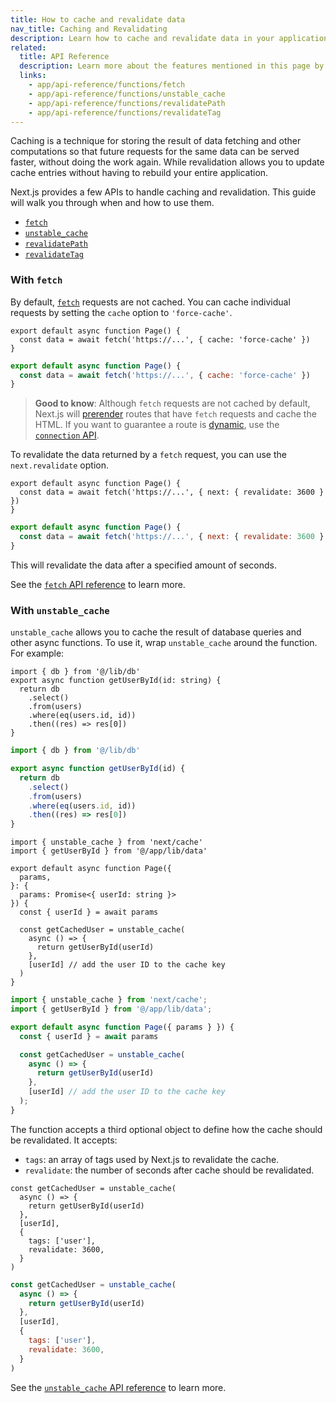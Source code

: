 ```yaml
---
title: How to cache and revalidate data
nav_title: Caching and Revalidating
description: Learn how to cache and revalidate data in your application.
related:
  title: API Reference
  description: Learn more about the features mentioned in this page by reading the API Reference.
  links:
    - app/api-reference/functions/fetch
    - app/api-reference/functions/unstable_cache
    - app/api-reference/functions/revalidatePath
    - app/api-reference/functions/revalidateTag
---
```


Caching is a technique for storing the result of data fetching and other computations so that future requests for the same data can be served faster, without doing the work again. While revalidation allows you to update cache entries without having to rebuild your entire application.

Next.js provides a few APIs to handle caching and revalidation. This guide will walk you through when and how to use them.

- [`fetch`](#with-fetch)
- [`unstable_cache`](#with-unstable-cache)
- [`revalidatePath`](#revalidatepath)
- [`revalidateTag`](#revalidatetag)

### With `fetch`

By default, [`fetch`](/docs/app/api-reference/functions/fetch) requests are not cached. You can cache individual requests by setting the `cache` option to `'force-cache'`.

```tsx filename="app/page.tsx" switcher
export default async function Page() {
  const data = await fetch('https://...', { cache: 'force-cache' })
}
```

```jsx filename="app/page.jsx" switcher
export default async function Page() {
  const data = await fetch('https://...', { cache: 'force-cache' })
}
```

> **Good to know**: Although `fetch` requests are not cached by default, Next.js will [prerender](/docs/app/getting-started/partial-prerendering#static-rendering) routes that have `fetch` requests and cache the HTML. If you want to guarantee a route is [dynamic](/docs/app/getting-started/partial-prerendering#dynamic-rendering), use the [`connection` API](/docs/app/api-reference/functions/connection).

To revalidate the data returned by a `fetch` request, you can use the `next.revalidate` option.

```tsx filename="app/page.tsx" switcher
export default async function Page() {
  const data = await fetch('https://...', { next: { revalidate: 3600 } })
}
```

```jsx filename="app/page.jsx" switcher
export default async function Page() {
  const data = await fetch('https://...', { next: { revalidate: 3600 } })
}
```

This will revalidate the data after a specified amount of seconds.

See the [`fetch` API reference](/docs/app/api-reference/functions/fetch) to learn more.

### With `unstable_cache`

`unstable_cache` allows you to cache the result of database queries and other async functions. To use it, wrap `unstable_cache` around the function. For example:

```tsx filename="app/lib/data.ts swichter
import { db } from '@/lib/db'
export async function getUserById(id: string) {
  return db
    .select()
    .from(users)
    .where(eq(users.id, id))
    .then((res) => res[0])
}
```

```jsx filename="app/lib/data.js" switcher
import { db } from '@/lib/db'

export async function getUserById(id) {
  return db
    .select()
    .from(users)
    .where(eq(users.id, id))
    .then((res) => res[0])
}
```

```tsx filename="app/page.tsx" highlight={2,11,13} switcher
import { unstable_cache } from 'next/cache'
import { getUserById } from '@/app/lib/data'

export default async function Page({
  params,
}: {
  params: Promise<{ userId: string }>
}) {
  const { userId } = await params

  const getCachedUser = unstable_cache(
    async () => {
      return getUserById(userId)
    },
    [userId] // add the user ID to the cache key
  )
}
```

```jsx filename="app/page.jsx" highlight={2,7,9} switcher
import { unstable_cache } from 'next/cache';
import { getUserById } from '@/app/lib/data';

export default async function Page({ params } }) {
  const { userId } = await params

  const getCachedUser = unstable_cache(
    async () => {
      return getUserById(userId)
    },
    [userId] // add the user ID to the cache key
  );
}
```

The function accepts a third optional object to define how the cache should be revalidated. It accepts:

- `tags`: an array of tags used by Next.js to revalidate the cache.
- `revalidate`: the number of seconds after cache should be revalidated.

```tsx filename="app/page.tsx" highlight={6-9} switcher
const getCachedUser = unstable_cache(
  async () => {
    return getUserById(userId)
  },
  [userId],
  {
    tags: ['user'],
    revalidate: 3600,
  }
)
```

```jsx filename="app/page.js" highlight={6-9} switcher
const getCachedUser = unstable_cache(
  async () => {
    return getUserById(userId)
  },
  [userId],
  {
    tags: ['user'],
    revalidate: 3600,
  }
)
```

See the [`unstable_cache` API reference](/docs/app/api-reference/functions/unstable_cache) to learn more.
